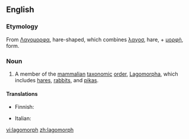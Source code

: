 ==English==

===Etymology===
From {{etyl|el}} [[Λαγομορφα]], hare-shaped, which combines [[λαγοσ]], hare, + [[μορφὴ]], form.

===Noun===
{{en-noun}}

# A member of the [[mammal]]ian [[taxonomic]] [[order]], [[Lagomorpha]], which includes [[hare]]s, [[rabbit]]s, and [[pika]]s.

====Translations====
{{top}}
* Finnish: {{t-|fi|jäniseläin}}
{{mid}}
* Italian: {{t-|it|lagomorfo}}
{{bottom}}

[[vi:lagomorph]]
[[zh:lagomorph]]